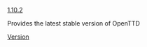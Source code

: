 [[Main/en/OpenTTD 1.10.2|1.10.2]]<noinclude>


Provides the latest stable version of OpenTTD
[[Category:en/Templates|Version]]</noinclude>